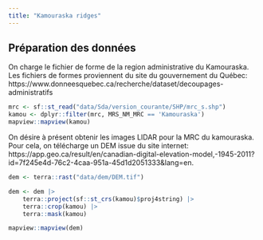 ```yaml
---
title: "Kamouraska ridges"
---
```


## Préparation des données

On charge le fichier de forme de la region administrative du Kamouraska.
Les fichiers de formes proviennent du site du gouvernement du Québec: https://www.donneesquebec.ca/recherche/dataset/decoupages-administratifs

```R
mrc <- sf::st_read("data/Sda/version_courante/SHP/mrc_s.shp")
kamou <- dplyr::filter(mrc, MRS_NM_MRC == 'Kamouraska')
mapview::mapview(kamou)
```
On désire à présent obtenir les images LIDAR pour la MRC du kamouraska. Pour cela, on télécharge un DEM issue du site internet: https://app.geo.ca/result/en/canadian-digital-elevation-model,-1945-2011?id=7f245e4d-76c2-4caa-951a-45d1d2051333&lang=en.


```R
dem <- terra::rast("data/dem/DEM.tif")

dem <- dem |> 
    terra::project(sf::st_crs(kamou)$proj4string) |>
    terra::crop(kamou) |>
    terra::mask(kamou)

mapview::mapview(dem)
```